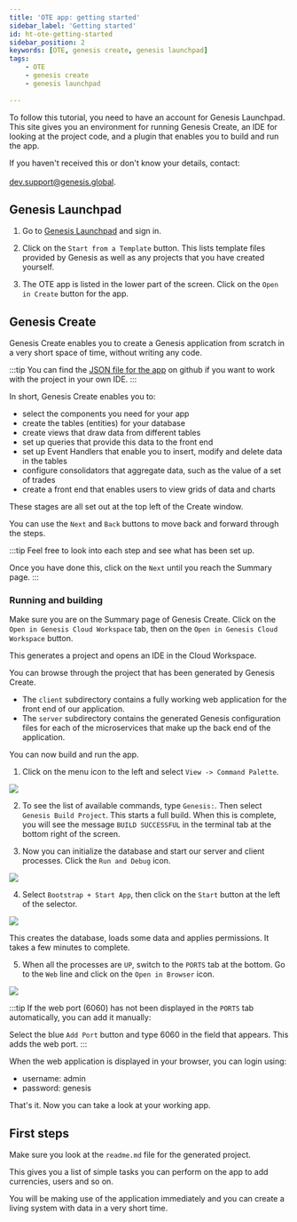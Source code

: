 ```yaml
---
title: 'OTE app: getting started'
sidebar_label: 'Getting started'
id: ht-ote-getting-started
sidebar_position: 2
keywords: [OTE, genesis create, genesis launchpad]
tags:
    - OTE
    - genesis create
    - genesis launchpad
 
---
```




To follow this tutorial, you need to have an account for Genesis Launchpad. This site gives you an environment for running Genesis Create, an IDE for looking at the project code, and a plugin that enables you to build and run the app.

If you haven't received this or don't know your details, contact:<br></br> dev.support@genesis.global.

## Genesis Launchpad

1. Go to [Genesis Launchpad](https://launchpad.genesis.global/) and sign in.

2. Click on the `Start from a Template` button. This lists template files provided by Genesis as well as any projects that you have created yourself.

3. The OTE app is listed in the lower part of the screen. Click on the `Open in Create` button for the app.   

## Genesis Create

Genesis Create enables you to create a Genesis application from scratch in a very short space of time, without writing any code.

:::tip 
You can find the [JSON file for the app](https://github.com/genesiscommunitysuccess/ote-app/tree/master/.genx) on github if you want to work with the project in your own IDE.
:::

In short, Genesis Create enables you to:

- select the components you need for your app
- create the tables (entities) for your database
- create views that draw data from different tables
- set up queries that provide this data to the front end
- set up Event Handlers that enable you to insert, modify and delete data in the tables
- configure consolidators that aggregate data, such as the value of a set of trades
- create a front end that enables users to view grids of data and charts

These stages are all set out at the top left of the Create window.

You can use the `Next` and `Back` buttons to move back and forward through the steps.

:::tip 
Feel free to look into each step and see what has been set up.

Once you have done this, click on the `Next` until you reach the Summary page.
:::

### Running and building

Make sure you are on the Summary page of Genesis Create. Click on the `Open in Genesis Cloud Workspace` tab, then on the `Open in Genesis Cloud Workspace` button. 

This generates a project and opens an IDE in the Cloud Workspace.

You can browse through the project that has been generated by Genesis Create.

- The `client` subdirectory contains a fully working web application for the front end of our application.
- The `server` subdirectory contains the generated Genesis configuration files for each of the microservices that make up the back end of the application.

You can now build and run the app.

1. Click on the menu icon to the left and select `View -> Command Palette`.  

![](/img/view-palette.png)

2. To see the list of available commands, type `Genesis:`. Then select `Genesis Build Project`. This starts a full build. When this is complete, you will see the message `BUILD SUCCESSFUL` in the terminal tab at the bottom right of the screen.

3. Now you can initialize the database and start our server and client processes. Click the `Run and Debug` icon.  

![](/img/run-debug-icon.png)

4. Select `Bootstrap + Start App`, then click on the `Start` button at the left of the selector.

![](/img/bootstrap-start-app.png)

This creates the database, loads some data and applies permissions. It takes a few minutes to complete. 

5. When all the processes are `UP`, switch to the `PORTS` tab at the bottom. Go to the `Web` line and click on the `Open in Browser` icon.

![](/img/ports-web.png)

:::tip 
If the web port (6060) has not been displayed in the `PORTS` tab automatically, you can add it manually:

Select the blue `Add Port` button and type 6060 in the field that appears. This adds the web port.
:::

When the web application is displayed in your browser, you can login using:

- username: admin
- password: genesis

That's it. Now you can take a look at your working app.

## First steps
Make sure you look at the `readme.md` file for the generated project.

This gives you a list of simple tasks you can perform on the app to add currencies, users and so on.

You will be making use of the application immediately and you can create a living system with data in a very short time.

